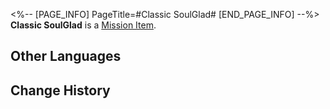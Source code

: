<%-- [PAGE_INFO]
PageTitle=#Classic SoulGlad#
[END_PAGE_INFO] --%>
{{Item Infobox
|id          = 150046
|image       = Item Classic SoulGlad.png
|type        = Mission Item
|invCategory = Missions
|rarity      = 2
|effect      = 
|description = When it comes to SoulGlad, classic means the best. Despite three attempts to modify the formula, the SoulGlad company was compelled to return to the original recipe due to complaints from dissatisfied customers each time.
}}
{{Description|''"Our double-blind tests show that over 70% of customers failed to discern the difference between the new formula and the original one."''}}
'''Classic SoulGlad''' is a [[Mission Item]].

==Other Languages==
{{Other Languages
|en   = Classic SoulGlad
|zhs  = 经典苏乐达
|zht  = 經典蘇樂達
|ja   = クラシックスラーダ
|ko   = 클래식 솔글래드
|es   = FelizAlma clásica
|fr   = Félicitâme classique
|ru   = Классическая «Услада»
|th   = Classic SoulGlad
|vi   = SoulGlad Kinh Điển
|de   = SeelFroh Classic
|id   = Classic SoulGlad
|pt   = FelizAlma Original
}}

==Change History==
{{Change History|2.2}}